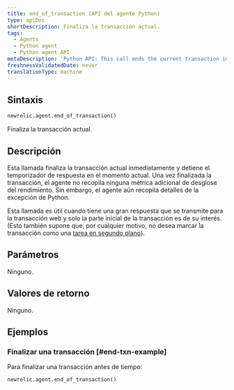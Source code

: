 ```yaml
---
title: end_of_transaction (API del agente Python)
type: apiDoc
shortDescription: Finaliza la transacción actual.
tags:
  - Agents
  - Python agent
  - Python agent API
metaDescription: 'Python API: This call ends the current transaction immediately.'
freshnessValidatedDate: never
translationType: machine
---
```


## Sintaxis

```py
newrelic.agent.end_of_transaction()
```

Finaliza la transacción actual.

## Descripción

Esta llamada finaliza la transacción actual inmediatamente y detiene el temporizador de respuesta en el momento actual. Una vez finalizada la transacción, el agente no recopila ninguna métrica adicional de desglose del rendimiento. Sin embargo, el agente aún recopila detalles de la excepción de Python.

Esta llamada es útil cuando tiene una gran respuesta que se transmite para la transacción web y solo la parte inicial de la transacción es de su interés. (Esto también supone que, por cualquier motivo, no desea marcar la transacción como una [tarea en segundo plano](/docs/agents/python-agent/python-agent-api/set_background_task)).

## Parámetros

Ninguno.

## Valores de retorno

Ninguno.

## Ejemplos

### Finalizar una transacción [#end-txn-example]

Para finalizar una transacción antes de tiempo:

```py
newrelic.agent.end_of_transaction()
```